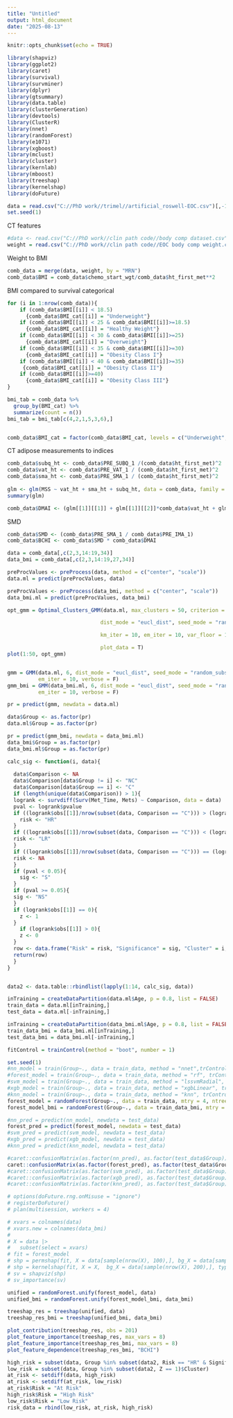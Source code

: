 ```yaml
---
title: "Untitled"
output: html_document
date: "2025-08-13"
---
```


```r
knitr::opts_chunk$set(echo = TRUE)
```

```r
library(shapviz)
library(ggplot2)
library(caret)
library(survival)
library(survminer)
library(dplyr)
library(gtsummary)
library(data.table)
library(clusterGeneration)
library(devtools)
library(ClusterR)
library(nnet)
library(randomForest)
library(e1071)
library(xgboost)
library(mclust)
library(cluster)
library(kernlab)
library(mboost)
library(treeshap)
library(kernelshap)
library(doFuture)
```

```r
data = read.csv("C://PhD work//trimel//artificial_roswell-EOC.csv")[,-1]
set.seed(1)
```


CT features
```r
#data <- read.csv("C://PhD work//clin path code//body comp dataset.csv")
weight = read.csv("C://PhD work//clin path code//EOC body comp weight.csv")
```

Weight to BMI
```r
comb_data = merge(data, weight, by = "MRN")
comb_data$BMI = comb_data$chemo_start_wgt/comb_data$ht_first_met**2
```

BMI compared to survival categorical
```r
for (i in 1:nrow(comb_data)){
    if (comb_data$BMI[[i]] < 18.5) 
      {comb_data$BMI_cat[[i]] = "Underweight"}
    if (comb_data$BMI[[i]] < 25 & comb_data$BMI[[i]]>=18.5) 
      {comb_data$BMI_cat[[i]] = "Healthy Weight"}
    if (comb_data$BMI[[i]] < 30 & comb_data$BMI[[i]]>=25) 
      {comb_data$BMI_cat[[i]] = "Overweight"}
    if (comb_data$BMI[[i]] < 35 & comb_data$BMI[[i]]>=30) 
      {comb_data$BMI_cat[[i]] = "Obesity Class I"}
    if (comb_data$BMI[[i]] < 40 & comb_data$BMI[[i]]>=35) 
     {comb_data$BMI_cat[[i]] = "Obesity Class II"}
    if (comb_data$BMI[[i]]>=40) 
      {comb_data$BMI_cat[[i]] = "Obesity Class III"}
} 

bmi_tab = comb_data %>%
  group_by(BMI_cat) %>%
  summarize(count = n()) 
bmi_tab = bmi_tab[c(4,2,1,5,3,6),]


comb_data$BMI_cat = factor(comb_data$BMI_cat, levels = c("Underweight", "Healthy Weight", "Overweight", "Obesity Class I", "Obesity Class II", "Obesity Class III"))
```


CT adipose measurements to indices
```r
comb_data$subq_ht <- comb_data$PRE_SUBQ_1 /(comb_data$ht_first_met)^2
comb_data$vat_ht <- comb_data$PRE_VAT_1 / (comb_data$ht_first_met)^2
comb_data$sma_ht <- comb_data$PRE_SMA_1 / (comb_data$ht_first_met)^2
  
glm <- glm(MSS ~ vat_ht + sma_ht + subq_ht, data = comb_data, family = binomial)
summary(glm)
```

```r
comb_data$DMAI <- (glm[[1]][[1]] + glm[[1]][[2]]*comb_data$vat_ht + glm[[1]][[3]]*comb_data$sma_ht + glm[[1]][[4]]*comb_data$subq_ht)
```

SMD
```r
comb_data$SMD <- (comb_data$PRE_SMA_1 / comb_data$PRE_IMA_1)
comb_data$BCHI <- comb_data$SMD * comb_data$DMAI
```

```r
data = comb_data[,c(2,3,14:19,34)]
data_bmi = comb_data[,c(2,3,14:19,27,34)]
```

```r
preProcValues <- preProcess(data, method = c("center", "scale"))
data.ml = predict(preProcValues, data)

preProcValues <- preProcess(data_bmi, method = c("center", "scale"))
data_bmi.ml = predict(preProcValues, data_bmi)
```



```r

opt_gmm = Optimal_Clusters_GMM(data.ml, max_clusters = 50, criterion = "BIC",

                              dist_mode = "eucl_dist", seed_mode = "random_subset",

                              km_iter = 10, em_iter = 10, var_floor = 1e-10,

                              plot_data = T)
plot(1:50, opt_gmm)


gmm = GMM(data.ml, 6, dist_mode = "eucl_dist", seed_mode = "random_subset", km_iter = 10,
          em_iter = 10, verbose = F)   
gmm_bmi = GMM(data_bmi.ml, 6, dist_mode = "eucl_dist", seed_mode = "random_subset", km_iter = 10,
          em_iter = 10, verbose = F)   

pr = predict(gmm, newdata = data.ml)

data$Group <- as.factor(pr)
data.ml$Group = as.factor(pr)

pr = predict(gmm_bmi, newdata = data_bmi.ml)
data_bmi$Group = as.factor(pr)
data_bmi.ml$Group = as.factor(pr)
```

```r
calc_sig <- function(i, data){
  
  data$Comparison <- NA
  data$Comparison[data$Group != i] <- "NC"
  data$Comparison[data$Group == i] <- "C"
  if (length(unique(data$Comparison)) > 1){
  logrank <- survdiff(Surv(Met_Time, Mets) ~ Comparison, data = data)
  pval <- logrank$pvalue
  if ((logrank$obs[[1]]/nrow(subset(data, Comparison == "C"))) > (logrank$obs[[2]]/nrow(subset(data, Comparison == "NC")))){
    risk <- "HR"
  }
  if ((logrank$obs[[1]]/nrow(subset(data, Comparison == "C"))) < (logrank$obs[[2]]/nrow(subset(data, Comparison == "NC")))){
  risk <- "LR"
  }
  if ((logrank$obs[[1]]/nrow(subset(data, Comparison == "C"))) == (logrank$obs[[2]]/nrow(subset(data, Comparison == "NC")))){
  risk <- NA
  }
  if (pval < 0.05){
    sig <- "S"
  }
  if (pval >= 0.05){
  sig <- "NS"
  }
  if (logrank$obs[[1]] == 0){
    z <- 1
  }
    if (logrank$obs[[1]] > 0){
    z <- 0
  }
  row <- data.frame("Risk" = risk, "Significance" = sig, "Cluster" = i, "Z" = z)
  return(row)
  }
}


data2 <- data.table::rbindlist(lapply(1:14, calc_sig, data))
```

```r
inTraining = createDataPartition(data.ml$Age, p = 0.8, list = FALSE)
train_data = data.ml[inTraining,]
test_data = data.ml[-inTraining,]

inTraining = createDataPartition(data_bmi.ml$Age, p = 0.8, list = FALSE)
train_data_bmi = data_bmi.ml[inTraining,]
test_data_bmi = data_bmi.ml[-inTraining,]

fitControl = trainControl(method = "boot", number = 1)
```


```r
set.seed(1)
#nn_model = train(Group~., data = train_data, method = "nnet",trControl = fitControl, tuneGrid = expand.grid(size = c(1,5,10), decay = c(0,0.001,0.1)))
#forest_model = train(Group~., data = train_data, method = "rf", trControl = fitControl, tuneGrid = expand.grid(.mtry = c(2:4)))
#svm_model = train(Group~., data = train_data, method = "lssvmRadial", trControl = fitControl)
#xgb_model = train(Group~., data = train_data, method = "xgbLinear", trControl = fitControl, tuneGrid = expand.grid(nrounds = 300, eta = c(0.01, 0.1, 1), alpha = c(0, 1, 10), lambda = c(0, 1, 10)))
#knn_model = train(Group~., data = train_data, method = "knn", trControl = fitControl, tuneGrid = expand.grid(k = c(5,10,15,20,25,30,35,40,45,50)))
forest_model = randomForest(Group~., data = train_data, mtry = 4, ntree = 500)
forest_model_bmi = randomForest(Group~., data = train_data_bmi, mtry = 4, ntree = 500)
```

```r
#nn_pred = predict(nn_model, newdata = test_data)
forest_pred = predict(forest_model, newdata = test_data)
#svm_pred = predict(svm_model, newdata = test_data)
#xgb_pred = predict(xgb_model, newdata = test_data)
#knn_pred = predict(knn_model, newdata = test_data)

#caret::confusionMatrix(as.factor(nn_pred), as.factor(test_data$Group))
caret::confusionMatrix(as.factor(forest_pred), as.factor(test_data$Group))
#caret::confusionMatrix(as.factor(svm_pred), as.factor(test_data$Group))
#caret::confusionMatrix(as.factor(xgb_pred), as.factor(test_data$Group))
#caret::confusionMatrix(as.factor(knn_pred), as.factor(test_data$Group))


```

```r
# options(doFuture.rng.onMisuse = "ignore")
# registerDoFuture()
# plan(multisession, workers = 4)
```

```r
# xvars = colnames(data)
# xvars.new = colnames(data_bmi)
# 
# X = data |>
#   subset(select = xvars)
# fit = forest_model
# shp = permshap(fit, X = data[sample(nrow(X), 100),], bg_X = data[sample(nrow(X), 20),], type = "prob", parallel = TRUE, parallel_args = list(packages = "caret"))
# shp = kernelshap(fit, X = X,  bg_X = data[sample(nrow(X), 200),], type = "prob", parallel = TRUE)
# sv = shapviz(shp)
# sv_importance(sv)
```

```r
unified = randomForest.unify(forest_model, data)
unified_bmi = randomForest.unify(forest_model_bmi, data_bmi)

treeshap_res = treeshap(unified, data)
treeshap_res_bmi = treeshap(unified_bmi, data_bmi)

plot_contribution(treeshap_res, obs = 201)
plot_feature_importance(treeshap_res, max_vars = 8)
plot_feature_importance(treeshap_res_bmi, max_vars = 8)
plot_feature_dependence(treeshap_res_bmi, "BCHI")
```


```r

high_risk = subset(data, Group %in% subset(data2, Risk == "HR" & Significance == "S")$Cluster)
low_risk = subset(data, Group %in% subset(data2, Z == 1)$Cluster)
at_risk <- setdiff(data, high_risk)
at_risk <- setdiff(at_risk, low_risk)
at_risk$Risk = "At Risk"
high_risk$Risk = "High Risk"
low_risk$Risk = "Low Risk"
risk_data = rbind(low_risk, at_risk, high_risk)
```